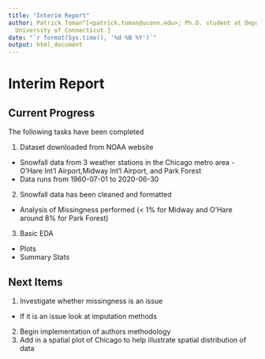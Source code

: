 ```yaml
---
title: "Interim Report"
author: Patrick Toman^[<patrick.toman@uconn.edu>; Ph.D. student at Department of Statistics,
  University of Connecticut.]
date: "`r format(Sys.time(), '%d %B %Y')`"
output: html_document
---
```


#  Interim Report 

## Current Progress

The following tasks have been completed 

1. Dataset downloaded from NOAA website
  + Snowfall data from 3 weather stations in the Chicago metro area - O'Hare Int'l Airport,Midway Int'l Airport, and Park Forest
  + Data runs from 1960-07-01 to 2020-06-30
2. Snowfall data has been cleaned and formatted
  + Analysis of Missingness performed (< 1\% for Midway and O'Hare around 8\% for Park Forest) 
3. Basic EDA
  + Plots 
  + Summary Stats
  
## Next Items

1. Investigate whether missingness is an issue 
  + If it is an issue look at imputation methods
2. Begin implementation of authors methodology
3. Add in a spatial plot of Chicago to help illustrate spatial distribution of data


  
